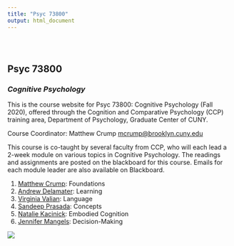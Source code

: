 ```yaml
---
title: "Psyc 73800"
output: html_document
---
```


<style type="text/css">
.title {
  display: none;
}

#getting-started img {
  margin-right: 10px;
}

</style>

<div class="row" style="padding-top: 30px;">
<div class="col-sm-6">

# **Psyc 73800**

### *Cognitive Psychology* {style="padding-top: 0px;"}

This is the course website for Psyc 73800: Cognitive Psychology (Fall 2020), offered through the Cognition and Comparative Psychology (CCP) training area, Department of Psychology, Graduate Center of CUNY.

Course Coordinator: Matthew Crump [mcrump@brooklyn.cuny.edu](mcrump@brooklyn.cuny.edu)

This course is co-taught by several faculty from CCP, who will each lead a 2-week module on various topics in Cognitive Psychology. The readings and assignments are posted on the blackboard for this course. Emails for each module leader are also available on Blackboard.

1. [Matthew Crump](https://crumplab.github.io): Foundations
2. [Andrew Delamater](http://academic.brooklyn.cuny.edu/psych/delam/): Learning
3. [Virginia Valian](http://www.hunter.cuny.edu/psychology/people/faculty/cognitive-psychology/valian): Language
4. [Sandeep Prasada](http://www.hunter.cuny.edu/psychology/people/faculty/cognitive-psychology/prasada): Concepts
5. [Natalie Kacinick](http://www.brooklyn.cuny.edu/web/academics/faculty/faculty_profile.jsp?faculty=803): Embodied Cognition
6. [Jennifer Mangels](https://www.baruch.cuny.edu/wsas/academics/psychology/jmangels.htm): Decision-Making

</div>
<div class="col-sm-6">

![](images/cognitive_science.png)

</div>
</div>

